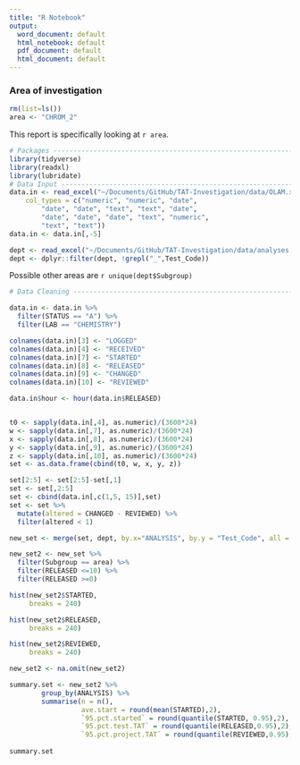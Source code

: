 ```yaml
---
title: "R Notebook"
output:
  word_document: default
  html_notebook: default
  pdf_document: default
  html_document: default
---
```


### Area of investigation

```r
rm(list=ls())
area <- "CHROM_2"
```

This report is specifically looking at `r area`.


```r

# Packages ---------------------------------------------------------------
library(tidyverse)
library(readxl)
library(lubridate)
# Data Input -------------------------------------------------------------
data.in <- read_excel("~/Documents/GitHub/TAT-Investigation/data/OLAM.xlsx", 
    col_types = c("numeric", "numeric", "date", 
        "date", "date", "text", "text", "date", 
        "date", "date", "date", "text", "numeric", 
        "text", "text"))
data.in <- data.in[,-5]

dept <- read_excel("~/Documents/GitHub/TAT-Investigation/data/analyses.xlsx")
dept <- dplyr::filter(dept, !grepl("_",Test_Code))
```

Possible other areas are `r unique(dept$Subgroup)`

```r

# Data Cleaning ----------------------------------------------------------

data.in <- data.in %>% 
  filter(STATUS == "A") %>% 
  filter(LAB == "CHEMISTRY")

colnames(data.in)[3] <- "LOGGED"
colnames(data.in)[4] <- "RECEIVED"
colnames(data.in)[7] <- "STARTED"
colnames(data.in)[8] <- "RELEASED"
colnames(data.in)[9] <- "CHANGED"
colnames(data.in)[10] <- "REVIEWED"

data.in$hour <- hour(data.in$RELEASED)


t0 <- sapply(data.in[,4], as.numeric)/(3600*24)
w <- sapply(data.in[,7], as.numeric)/(3600*24)
x <- sapply(data.in[,8], as.numeric)/(3600*24)
y <- sapply(data.in[,9], as.numeric)/(3600*24)
z <- sapply(data.in[,10], as.numeric)/(3600*24)
set <- as.data.frame(cbind(t0, w, x, y, z))

set[2:5] <- set[2:5]-set[,1]
set <- set[,2:5]
set <- cbind(data.in[,c(1,5, 15)],set)
set <- set %>% 
  mutate(altered = CHANGED - REVIEWED) %>% 
  filter(altered < 1) 

new_set <- merge(set, dept, by.x="ANALYSIS", by.y = "Test_Code", all = TRUE)

new_set2 <- new_set %>% 
  filter(Subgroup == area) %>% 
  filter(RELEASED <=10) %>% 
  filter(RELEASED >=0)


```

```r
hist(new_set2$STARTED,
     breaks = 240)

```

```r
hist(new_set2$RELEASED,
     breaks = 240)
```

```r
hist(new_set2$REVIEWED,
     breaks = 240)
```



```r
new_set2 <- na.omit(new_set2)

summary.set <- new_set2 %>%
        group_by(ANALYSIS) %>%
        summarise(n = n(), 
                  ave.start = round(mean(STARTED),2), 
                  `95.pct.started` = round(quantile(STARTED, 0.95),2),
                  `95.pct.test.TAT` = round(quantile(RELEASED,0.95),2),
                  `95.pct.project.TAT` = round(quantile(REVIEWED,0.95),2))
                   
summary.set
```

